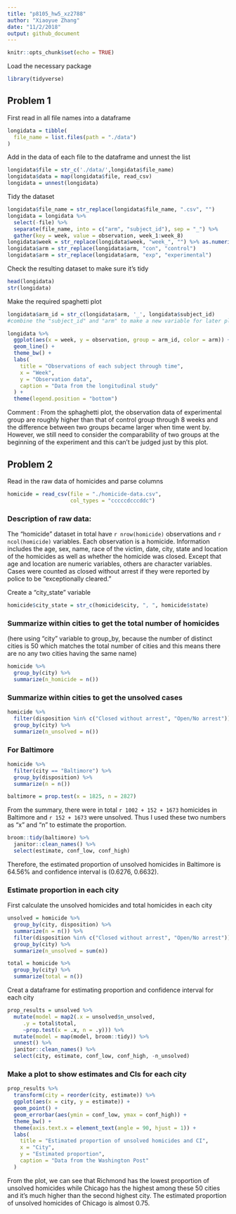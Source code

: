 ```yaml
---
title: "p8105_hw5_xz2788"
author: "Xiaoyue Zhang"
date: "11/2/2018"
output: github_document
---
```


```r
knitr::opts_chunk$set(echo = TRUE)
```

Load the necessary package

```r
library(tidyverse)
```

## Problem 1

First read in all file names into a dataframe

```r
longidata = tibble(
  file_name = list.files(path = "./data")
)
```

Add in the data of each file to the dataframe and unnest the list

```r
longidata$file = str_c('./data/',longidata$file_name)
longidata$data = map(longidata$file, read_csv)
longidata = unnest(longidata)
```

Tidy the dataset

```r
longidata$file_name = str_replace(longidata$file_name, ".csv", "")
longidata = longidata %>% 
  select(-file) %>% 
  separate(file_name, into = c("arm", "subject_id"), sep = "_") %>% 
  gather(key = week, value = observation, week_1:week_8)
longidata$week = str_replace(longidata$week, "week_", "") %>% as.numeric()
longidata$arm = str_replace(longidata$arm, "con", "control")
longidata$arm = str_replace(longidata$arm, "exp", "experimental")
```

Check the resulting dataset to make sure it's tidy

```r
head(longidata)
str(longidata)
```

Make the required spaghetti plot

```r
longidata$arm_id = str_c(longidata$arm, '_', longidata$subject_id)
#combine the "subject_id" and "arm" to make a new variable for later plotting

longidata %>% 
  ggplot(aes(x = week, y = observation, group = arm_id, color = arm)) +
  geom_line() +
  theme_bw() +
  labs(
    title = "Observations of each subject through time",
    x = "Week",
    y = "Observation data",
    caption = "Data from the longitudinal study"
  ) +
  theme(legend.position = "bottom")
```

Comment : From the sphaghetti plot, the observation data of experimental group are roughly higher than that of control group through 8 weeks and the difference between two groups became larger when time went by. However, we still need to consider the comparability of two groups at the beginning of the experiment and this can't be judged just by this plot.

## Problem 2

Read in the raw data of homicides and parse columns

```r
homicide = read_csv(file = "./homicide-data.csv",
                    col_types = "cccccdcccddc")
```

### Description of raw data:
The "homicide" dataset in total have `r nrow(homicide)` observations and `r ncol(homicide)` variables. Each observation is a homicide. Information includes the age, sex, name, race of the victim, date, city, state and location of the homicides as well as whether the homicide was closed. Except that age and location are numeric variables, others are character variables. Cases were counted as closed without arrest if they were reported by police to be “exceptionally cleared.”

Create a "city_state" variable

```r
homicide$city_state = str_c(homicide$city, ", ", homicide$state)
```

### Summarize within cities to get the total number of homicides 

(here using "city" variable to group_by, because the number of distinct cities is 50 which matches the total number of cities and this means there are no any two cities having the same name)

```r
homicide %>% 
  group_by(city) %>% 
  summarize(n_homicide = n())
```

### Summarize within cities to get the unsolved cases

```r
homicide %>% 
  filter(disposition %in% c("Closed without arrest", "Open/No arrest")) %>%
  group_by(city) %>% 
  summarize(n_unsolved = n())
```

### For Baltimore

```r
homicide %>% 
  filter(city == "Baltimore") %>% 
  group_by(disposition) %>% 
  summarize(n = n()) 

baltimore = prop.test(x = 1825, n = 2827)  
```

From the summary, there were in total `r 1002 + 152 + 1673` homicides in Baltimore and `r 152 + 1673` were unsolved. Thus I used these two numbers as "x" and "n" to estimate the proportion.

```r
broom::tidy(baltimore) %>% 
  janitor::clean_names() %>% 
  select(estimate, conf_low, conf_high)
```

Therefore, the estimated proportion of unsolved homicides in Baltimore is 64.56% and confidence interval is (0.6276, 0.6632).

### Estimate proportion in each city

First calculate the unsolved homicides and total homicides in each city

```r
unsolved = homicide %>% 
  group_by(city, disposition) %>% 
  summarize(n = n()) %>% 
  filter(disposition %in% c("Closed without arrest", "Open/No arrest")) %>% 
  group_by(city) %>% 
  summarize(n_unsolved = sum(n))

total = homicide %>% 
  group_by(city) %>% 
  summarize(total = n())
```

Creat a dataframe for estimating proportion and confidence interval for each city

```r
prop_results = unsolved %>% 
  mutate(model = map2(.x = unsolved$n_unsolved, 
     .y = total$total, 
     ~prop.test(x = .x, n = .y))) %>%
  mutate(model = map(model, broom::tidy)) %>% 
  unnest() %>% 
  janitor::clean_names() %>%
  select(city, estimate, conf_low, conf_high, -n_unsolved)
```

### Make a plot to show estimates and CIs for each city

```r
prop_results %>% 
  transform(city = reorder(city, estimate)) %>% 
  ggplot(aes(x = city, y = estimate)) +
  geom_point() +
  geom_errorbar(aes(ymin = conf_low, ymax = conf_high)) +
  theme_bw() +
  theme(axis.text.x = element_text(angle = 90, hjust = 1)) +
  labs(
    title = "Estimated proportion of unsolved homicides and CI",
    x = "City",
    y = "Estimated proportion",
    caption = "Data from the Washington Post"
  )
```

From the plot, we can see that Richmond has the lowest proportion of unsolved homicides while Chicago has the highest among these 50 cities and it's much higher than the second highest city. The estimated proportion of unsolved homicides of Chicago is almost 0.75.
